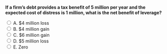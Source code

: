 ::: {.question-block}

<form onsubmit="event.preventDefault(); checkAnswer('module9_mcq_q76')" data-correct-answer="B">
<strong style="display: block;">If a firm’s debt provides a tax benefit of 5 million per year and the expected cost of distress is 1 million, what is the net benefit of leverage?</strong>

<label><input type="radio" name="module9_mcq_q76" value="A"> A. $4 million loss</label><br>
<label><input type="radio" name="module9_mcq_q76" value="B"> B. $4 million gain</label><br>
<label><input type="radio" name="module9_mcq_q76" value="C"> C. $6 million gain</label><br>
<label><input type="radio" name="module9_mcq_q76" value="D"> D. $5 million loss</label><br>
<label><input type="radio" name="module9_mcq_q76" value="E"> E. Zero</label><br>
</form>

<div id="feedback-module9_mcq_q76" class="feedback" data-status="" style="display:none;">
✅ B is correct. Net effect = Tax benefit − Expected distress cost = 5 − 1 = $4 million.
</div>

:::
